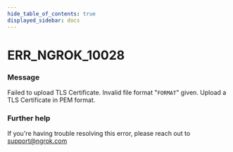 ```yaml
---
hide_table_of_contents: true
displayed_sidebar: docs
---
```



# ERR_NGROK_10028

### Message

Failed to upload TLS Certificate. Invalid file format "`FORMAT`" given. Upload a TLS Certificate in PEM format.

<ErrorDetails error="err_ngrok_10028" />

### Further help

If you're having trouble resolving this error, please reach out to [support@ngrok.com](mailto:support@ngrok.com?subject=Help%20with%20ERR_NGROK_10028)
